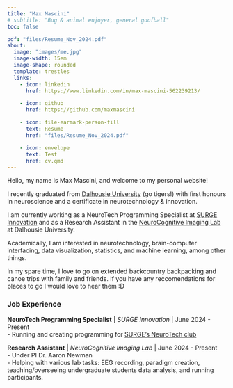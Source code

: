 ```yaml
---
title: "Max Mascini"
# subtitle: "Bug & animal enjoyer, general goofball"
toc: false

pdf: "files/Resume_Nov_2024.pdf"
about:
  image: "images/me.jpg"
  image-width: 15em
  image-shape: rounded
  template: trestles
  links:
    - icon: linkedin
      href: https://www.linkedin.com/in/max-mascini-562239213/

    - icon: github
      href: https://github.com/maxmascini

    - icon: file-earmark-person-fill
      text: Resume
      href: "files/Resume_Nov_2024.pdf"

    - icon: envelope
      text: Test
      href: cv.qmd
---
```


Hello, my name is Max Mascini, and welcome to my personal website! <br>

I recently graduated from [Dalhousie University](https://dal.ca) (go tigers!) with first honours in neuroscience and a certificate in neurotechnology & innovation. <br>

I am currently working as a NeuroTech Programming Specialist at [SURGE Innovation](https://surgeinnovation.ca) and as a Research Assistant in the [NeuroCognitive Imaging Lab](https://www.ncilab.ca/) at Dalhousie University. <br>

Academically, I am interested in neurotechnology, brain-computer interfacing, data visualization, statistics, and machine learning, among other things. <br>

In my spare time, I love to go on extended backcountry backpacking and canoe trips with family and friends. If you have any reccomendations for places to go I would love to hear them :D <br>

### Job Experience

**NeuroTech Programming Specialist** | *SURGE Innovation* | June 2024 - Present <br>
- Running and creating programming for [SURGE's NeuroTech club](https://surge-neurotech-club.github.io/) <br>

**Research Assistant** | *NeuroCognitive Imaging Lab* | June 2024 - Present <br>
- Under PI Dr. Aaron Newman <br>
- Helping with various lab tasks: EEG recording, paradigm creation, teaching/overseeing undergraduate students data analysis, and running participants. <br>

